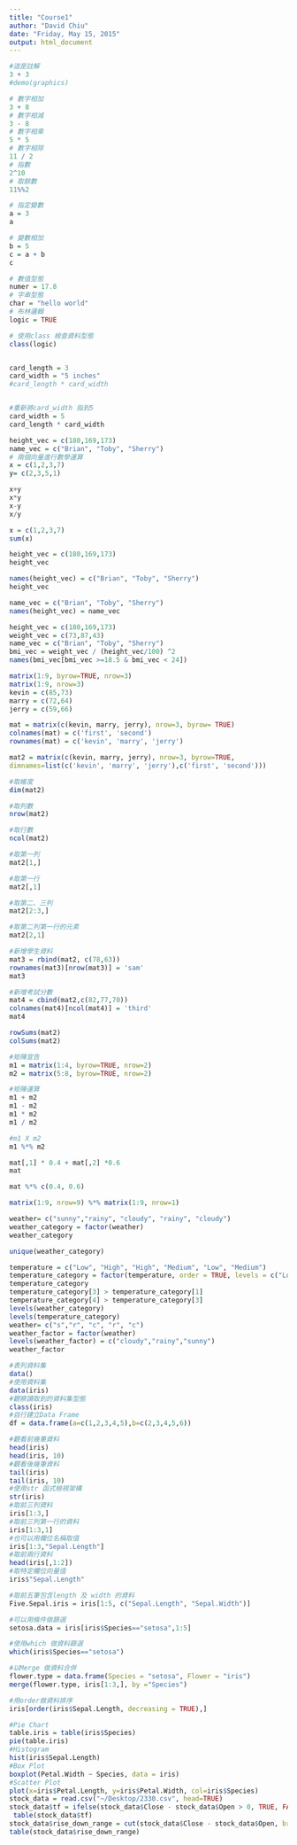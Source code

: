 ```yaml
---
title: "Course1"
author: "David Chiu"
date: "Friday, May 15, 2015"
output: html_document
---
```


```r
#這是註解
3 + 3
#demo(graphics)
```

```r
# 數字相加
3 + 8
# 數字相減
3 - 8
# 數字相乘
5 * 5
# 數字相除
11 / 2
# 指數
2^10
# 取餘數
11%%2
```

```r
# 指定變數
a = 3
a

# 變數相加
b = 5
c = a + b
c
```

```r
# 數值型態
numer = 17.8
# 字串型態
char = "hello world"
# 布林邏輯
logic = TRUE

# 使用class 檢查資料型態
class(logic)


card_length = 3
card_width = "5 inches"
#card_length * card_width


#重新將card_width 指到5
card_width = 5
card_length * card_width
```
```r

height_vec = c(180,169,173)
name_vec = c("Brian", "Toby", "Sherry")
# 兩個向量進行數學運算
x = c(1,2,3,7) 
y= c(2,3,5,1)

x+y 
x*y
x-y 
x/y

x = c(1,2,3,7) 
sum(x)

height_vec = c(180,169,173)
height_vec

names(height_vec) = c("Brian", "Toby", "Sherry")
height_vec

name_vec = c("Brian", "Toby", "Sherry")
names(height_vec) = name_vec


```

```r
height_vec = c(180,169,173)
weight_vec = c(73,87,43)
name_vec = c("Brian", "Toby", "Sherry")
bmi_vec = weight_vec / (height_vec/100) ^2
names(bmi_vec[bmi_vec >=18.5 & bmi_vec < 24])
```

```r
matrix(1:9, byrow=TRUE, nrow=3)
matrix(1:9, nrow=3)
kevin = c(85,73)
marry = c(72,64)
jerry = c(59,66)

mat = matrix(c(kevin, marry, jerry), nrow=3, byrow= TRUE)
colnames(mat) = c('first', 'second')
rownames(mat) = c('kevin', 'marry', 'jerry')

mat2 = matrix(c(kevin, marry, jerry), nrow=3, byrow=TRUE, 
dimnames=list(c('kevin', 'marry', 'jerry'),c('first', 'second')))

#取維度
dim(mat2)

#取列數
nrow(mat2)

#取行數
ncol(mat2)

#取第一列
mat2[1,] 

#取第一行
mat2[,1]

#取第二、三列
mat2[2:3,]

#取第二列第一行的元素
mat2[2,1]

#新增學生資料
mat3 = rbind(mat2, c(78,63))
rownames(mat3)[nrow(mat3)] = 'sam'
mat3

#新增考試分數
mat4 = cbind(mat2,c(82,77,70))
colnames(mat4)[ncol(mat4)] = 'third'
mat4

rowSums(mat2)
colSums(mat2)

#矩陣宣告
m1 = matrix(1:4, byrow=TRUE, nrow=2)
m2 = matrix(5:8, byrow=TRUE, nrow=2)

#矩陣運算
m1 + m2
m1 - m2
m1 * m2
m1 / m2

#m1 X m2 
m1 %*% m2

mat[,1] * 0.4 + mat[,2] *0.6
mat

mat %*% c(0.4, 0.6)

matrix(1:9, nrow=9) %*% matrix(1:9, nrow=1)
```
```r
weather= c("sunny","rainy", "cloudy", "rainy", "cloudy")
weather_category = factor(weather)
weather_category

unique(weather_category)

temperature = c("Low", "High", "High", "Medium", "Low", "Medium")
temperature_category = factor(temperature, order = TRUE, levels = c("Low", "Medium", "High"))
temperature_category
temperature_category[3] > temperature_category[1]
temperature_category[4] > temperature_category[3]
levels(weather_category)
levels(temperature_category)
weather= c("s","r", "c", "r", "c")
weather_factor = factor(weather)
levels(weather_factor) = c("cloudy","rainy","sunny")
weather_factor

```

```r
#表列資料集
data()
#使用資料集
data(iris)
#觀察讀取到的資料集型態
class(iris)
#自行建立Data Frame
df = data.frame(a=c(1,2,3,4,5),b=c(2,3,4,5,6))

#觀看前幾筆資料
head(iris)
head(iris, 10)
#觀看後幾筆資料
tail(iris)
tail(iris, 10)
#使用str 函式檢視架構
str(iris)
#取前三列資料
iris[1:3,]
#取前三列第一行的資料
iris[1:3,1]
#也可以用欄位名稱取值
iris[1:3,"Sepal.Length"]
#取前兩行資料
head(iris[,1:2])
#取特定欄位向量值
iris$"Sepal.Length"

#取前五筆包含length 及 width 的資料
Five.Sepal.iris = iris[1:5, c("Sepal.Length", "Sepal.Width")]

#可以用條件做篩選
setosa.data = iris[iris$Species=="setosa",1:5]

#使用which 做資料篩選
which(iris$Species=="setosa")

#以Merge 做資料合併
flower.type = data.frame(Species = "setosa", Flower = "iris")
merge(flower.type, iris[1:3,], by ="Species")

#用order做資料排序
iris[order(iris$Sepal.Length, decreasing = TRUE),]

#Pie Chart
table.iris = table(iris$Species)
pie(table.iris)
#Histogram
hist(iris$Sepal.Length)
#Box Plot
boxplot(Petal.Width ~ Species, data = iris)
#Scatter Plot
plot(x=iris$Petal.Length, y=iris$Petal.Width, col=iris$Species)
stock_data = read.csv("~/Desktop/2330.csv", head=TRUE)
stock_data$tf = ifelse(stock_data$Close - stock_data$Open > 0, TRUE, FALSE)
 table(stock_data$tf)
stock_data$rise_down_range = cut(stock_data$Close - stock_data$Open, breaks=quantile(stock_data$Close - stock_data$Open))
table(stock_data$rise_down_range)


```
